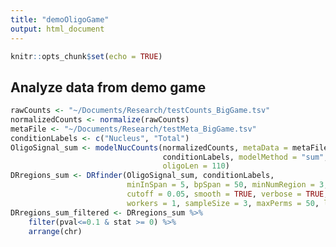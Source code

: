 ```yaml
---
title: "demoOligoGame"
output: html_document
---
```


```r
knitr::opts_chunk$set(echo = TRUE)
```

## Analyze data from demo game

```r
rawCounts <- "~/Documents/Research/testCounts_BigGame.tsv"
normalizedCounts <- normalize(rawCounts)
metaFile <- "~/Documents/Research/testMeta_BigGame.tsv"
conditionLabels <- c("Nucleus", "Total")
OligoSignal_sum <- modelNucCounts(normalizedCounts, metaData = metaFile,
                                  conditionLabels, modelMethod = "sum", 
                                  oligoLen = 110)
DRregions_sum <- DRfinder(OligoSignal_sum, conditionLabels, 
                          minInSpan = 5, bpSpan = 50, minNumRegion = 3, 
                          cutoff = 0.05, smooth = TRUE, verbose = TRUE, 
                          workers = 1, sampleSize = 3, maxPerms = 50, logT = FALSE)
DRregions_sum_filtered <- DRregions_sum %>% 
    filter(pval<=0.1 & stat >= 0) %>% 
    arrange(chr)
```